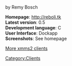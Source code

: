 ==={{{name}}}===

by Remy Bosch

'''Homepage''': http://reboli.tk<br />
'''Latest version''': 0.5<br />
'''Development language''': C<br />
'''User Interface''': Dockapp<br />
'''Screenshots''': See homepage<br />

{{{description}}}

[[XMMS2 Clients | More xmms2 clients]]

[[Category:Clients]]